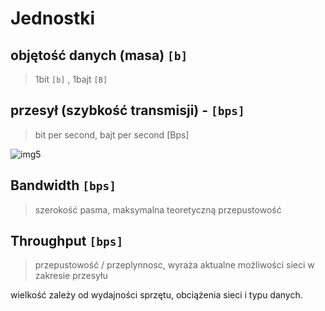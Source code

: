 # Jednostki

## objętość danych (masa) `[b]`

> 1bit `[b]` , 1bajt `[B]`

## przesył (szybkość transmisji) - `[bps]`

> bit per second, bajt per second [Bps]

![img5](/lab1/img/img5.webp)

## Bandwidth `[bps]`

> szerokość pasma, maksymalna teoretyczną przepustowość

## Throughput `[bps]`

> przepustowość / przeplynnosc, wyraża aktualne możliwości sieci w zakresie przesyłu

wielkość zależy od wydajności sprzętu, obciążenia sieci i typu danych.
